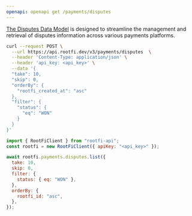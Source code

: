 ```yaml
---
openapi: openapi get /payments/disputes
---
```


[The Disputes Data Model](https://docs.rootfi.dev/api-reference/disputes/overview) is designed to streamline the management and retrieval of disputes information across various payments platforms.

<RequestExample>

```bash cURL
curl --request POST \
  --url https://api.rootfi.dev/v3/payments/disputes  \
  --header 'Content-Type: application/json' \
  --header 'api_key: <api_key>' \
  --data '{
  "take": 10,
  "skip": 0,
  "orderBy": {
    "rootfi_created_at": "asc"
  },
  "filter": {
    "status": {
      "eq": "WON"
    }
  }
}'
```

```javascript NodeJS
import { RootFiClient } from "rootfi-api";
const rootfi = new RootFiClient({ apiKey: "<api_key>" });

await rootfi.payments.disputes.list({
  take: 10,
  skip: 0,
  filter: {
    status: { eq: "WON" },
  },
  orderBy: {
    rootfi_id: "asc",
  },
});
```

</RequestExample>
